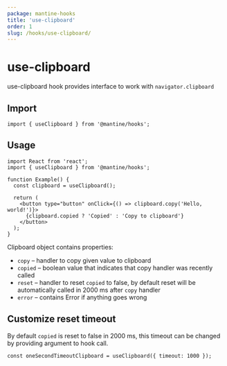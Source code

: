 ```yaml
---
package: mantine-hooks
title: 'use-clipboard'
order: 1
slug: /hooks/use-clipboard/
---
```



# use-clipboard

<PageHeader
  source="mantine-hooks/src/hooks/use-clipboard/use-clipboard.ts"
  docs="hooks/use-clipboard.mdx"
  package="@mantine/hooks"
/>

use-clipboard hook provides interface to work with `navigator.clipboard`

## Import

```tsx
import { useClipboard } from '@mantine/hooks';
```

## Usage

```tsx
import React from 'react';
import { useClipboard } from '@mantine/hooks';

function Example() {
  const clipboard = useClipboard();

  return (
    <button type="button" onClick={() => clipboard.copy('Hello, world!')}>
      {clipboard.copied ? 'Copied' : 'Copy to clipboard'}
    </button>
  );
}
```

Clipboard object contains properties:

- `copy` – handler to copy given value to clipboard
- `copied` – boolean value that indicates that copy handler was recently called
- `reset` – handler to reset `copied` to false, by default reset will be automatically called in 2000 ms after `copy` handler
- `error` – contains Error if anything goes wrong

## Customize reset timeout

By default `copied` is reset to false in 2000 ms, this timeout can be changed by providing argument to hook call.

```tsx
const oneSecondTimeoutClipboard = useClipboard({ timeout: 1000 });
```

<UseClipboardDemo />
